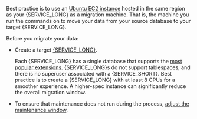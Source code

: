 
Best practice is to use an [Ubuntu EC2 instance][create-ec2-instance] hosted in the same region as your
{SERVICE_LONG} as a migration machine. That is, the machine you run the commands on to move your
data from your source database to your target {SERVICE_LONG}.

Before you migrate your data:

- Create a target [{SERVICE_LONG}][created-a-database-service-in-timescale].

  Each {SERVICE_LONG} has a single database that supports the
  [most popular extensions][all-available-extensions]. {SERVICE_LONG}s do not support tablespaces,
  and there is no superuser associated with a {SERVICE_SHORT}.
  Best practice is to create a {SERVICE_LONG} with at least 8 CPUs for a smoother experience. A higher-spec instance
  can significantly reduce the overall migration window.

- To ensure that maintenance does not run during the process, [adjust the maintenance window][adjust-maintenance-window].

[created-a-database-service-in-timescale]: /getting-started/services/
[all-available-extensions]: /use-timescale/extensions
[create-ec2-instance]: https://docs.aws.amazon.com/AWSEC2/latest/UserGuide/EC2_GetStarted.html#ec2-launch-instance
[adjust-maintenance-window]: /use-timescale/upgrades/#adjusting-your-maintenance-window


